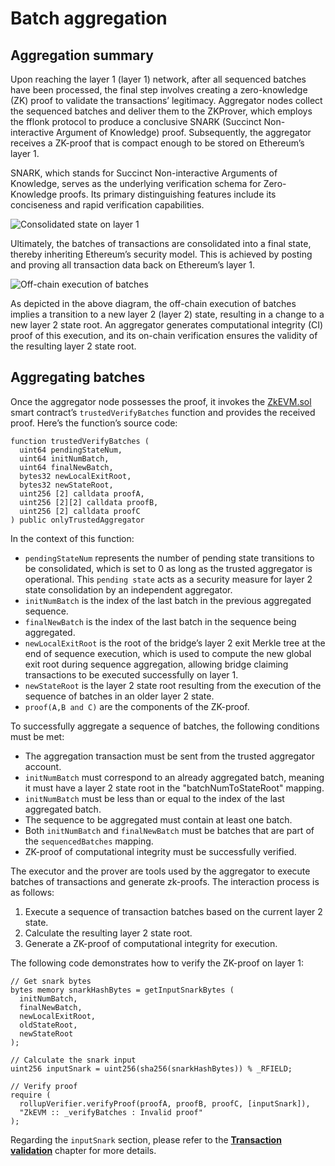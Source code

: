 # Batch aggregation
## Aggregation summary
Upon reaching the layer 1 (layer 1) network, after all sequenced batches have been processed, the final step involves creating a zero-knowledge (ZK) proof to validate the transactions’ legitimacy. Aggregator nodes collect the sequenced batches and deliver them to the ZKProver, which employs the fflonk protocol to produce a conclusive SNARK (Succinct Non-interactive Argument of Knowledge) proof. Subsequently, the aggregator receives a ZK-proof that is compact enough to be stored on Ethereum’s layer 1.

<Tip title="Note">SNARK, which stands for Succinct Non-interactive Arguments of Knowledge, serves as the underlying verification schema for Zero-Knowledge proofs. Its primary distinguishing features include its conciseness and rapid verification capabilities.</Tip>

![Consolidated state on layer 1](./img/consolidated-state-on-l1.png)

Ultimately, the batches of transactions are consolidated into a final state, thereby inheriting Ethereum’s security model. This is achieved by posting and proving all transaction data back on Ethereum’s layer 1.

![Off-chain execution of batches](./img/off-chain-execution-of-batches.png)

As depicted in the above diagram, the off-chain execution of batches implies a transition to a new layer 2 (layer 2) state, resulting in a change to a new layer 2 state root. An aggregator generates computational integrity (CI) proof of this execution, and its on-chain verification ensures the validity of the resulting layer 2 state root.

## Aggregating batches
Once the aggregator node possesses the proof, it invokes the [ZkEVM.sol](https://github.com/okx/xlayer-contracts/blob/release/v0.3.0/contracts/v2/consensus/validium/PolygonValidiumEtrog.sol "ZKEVM.sol") smart contract’s `trustedVerifyBatches` function and provides the received proof. Here’s the function’s source code:
```solidity
function trustedVerifyBatches (
  uint64 pendingStateNum,
  uint64 initNumBatch,
  uint64 finalNewBatch,
  bytes32 newLocalExitRoot,
  bytes32 newStateRoot,
  uint256 [2] calldata proofA,
  uint256 [2][2] calldata proofB,
  uint256 [2] calldata proofC
) public onlyTrustedAggregator
```
In the context of this function:
- `pendingStateNum` represents the number of pending state transitions to be consolidated, which is set to 0 as long as the trusted aggregator is operational. This `pending state` acts as a security measure for layer 2 state consolidation by an independent aggregator.
- `initNumBatch` is the index of the last batch in the previous aggregated sequence.
- `finalNewBatch` is the index of the last batch in the sequence being aggregated.
- `newLocalExitRoot`  is the root of the bridge’s layer 2 exit Merkle tree at the end of sequence execution, which is used to compute the new global exit root during sequence aggregation, allowing bridge claiming transactions to be executed successfully on layer 1.
- `newStateRoot`  is the layer 2 state root resulting from the execution of the sequence of batches in an older layer 2 state.
- `proof(A,B and C)` are the components of the ZK-proof.

To successfully aggregate a sequence of batches, the following conditions must be met:
- The aggregation transaction must be sent from the trusted aggregator account.
- `initNumBatch` must correspond to an already aggregated batch, meaning it must have a layer 2 state root in the "batchNumToStateRoot" mapping.
- `initNumBatch` must be less than or equal to the index of the last aggregated batch.
- The sequence to be aggregated must contain at least one batch.
- Both `initNumBatch` and `finalNewBatch` must be batches that are part of the `sequencedBatches` mapping.
- ZK-proof of computational integrity must be successfully verified.

The executor and the prover are tools used by the aggregator to execute batches of transactions and generate zk-proofs. The interaction process is as follows:
1. Execute a sequence of transaction batches based on the current layer 2 state.
2. Calculate the resulting layer 2 state root.
3. Generate a ZK-proof of computational integrity for execution.

The following code demonstrates how to verify the ZK-proof on layer 1:
```solidity
// Get snark bytes
bytes memory snarkHashBytes = getInputSnarkBytes (
  initNumBatch,
  finalNewBatch,
  newLocalExitRoot,
  oldStateRoot,
  newStateRoot
);

// Calculate the snark input
uint256 inputSnark = uint256(sha256(snarkHashBytes)) % _RFIELD;

// Verify proof
require (
  rollupVerifier.verifyProof(proofA, proofB, proofC, [inputSnark]),
  "ZkEVM :: _verifyBatches : Invalid proof"
);
```
Regarding the `inputSnark` section, please refer to the [**Transaction validation**](/developer/architecture/transaction-validation "Transaction validation") chapter for more details.